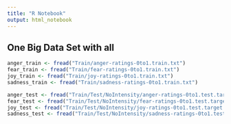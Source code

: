 ```yaml
---
title: "R Notebook"
output: html_notebook
---
```



## One Big Data Set with all
```r

anger_train <- fread("Train/anger-ratings-0to1.train.txt")
fear_train <- fread("Train/fear-ratings-0to1.train.txt")
joy_train <- fread("Train/joy-ratings-0to1.train.txt")
sadness_train <- fread("Train/sadness-ratings-0to1.train.txt")

```

```r

anger_test <- fread("Train/Test/NoIntensity/anger-ratings-0to1.test.target.txt")
fear_test <- fread("Train/Test/NoIntensity/fear-ratings-0to1.test.target.txt")
joy_test <- fread("Train/Test/NoIntensity/joy-ratings-0to1.test.target.txt")
sadness_test <- fread("Train/Test/NoIntensity/sadness-ratings-0to1.test.target.txt")

```


